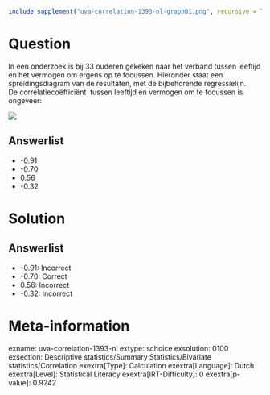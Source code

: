 ```r
include_supplement("uva-correlation-1393-nl-graph01.png", recursive = TRUE)
```

Question
========

In een onderzoek is bij 33 ouderen gekeken naar het verband tussen
leeftijd en het vermogen om ergens op te focussen. Hieronder staat een
spreidingsdiagram van de resultaten, met de bijbehorende regressielijn.\
De correlatiecoëfficiënt  tussen leeftijd en vermogen om te focussen is
ongeveer:

![](uva-correlation-1393-nl-graph01.png)

Answerlist
----------

* -0.91
* -0.70
* 0.56
* -0.32

Solution
========

Answerlist
----------

* -0.91: Incorrect
* -0.70: Correct
* 0.56: Incorrect
* -0.32: Incorrect

Meta-information
================
exname: uva-correlation-1393-nl
extype: schoice
exsolution: 0100
exsection: Descriptive statistics/Summary Statistics/Bivariate statistics/Correlation
exextra[Type]: Calculation
exextra[Language]: Dutch
exextra[Level]: Statistical Literacy
exextra[IRT-Difficulty]: 0
exextra[p-value]: 0.9242
